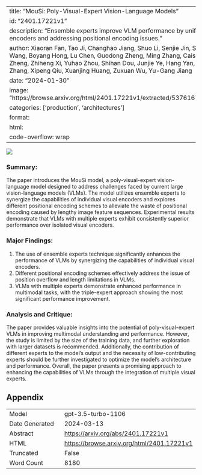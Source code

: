 
---
title: "MouSi: Poly-Visual-Expert Vision-Language Models"
id: "2401.17221v1"
description: "Ensemble experts improve VLM performance by unifying visual encoders and addressing positional encoding issues."
author: Xiaoran Fan, Tao Ji, Changhao Jiang, Shuo Li, Senjie Jin, Sirui Song, Junke Wang, Boyang Hong, Lu Chen, Guodong Zheng, Ming Zhang, Caishuang Huang, Rui Zheng, Zhiheng Xi, Yuhao Zhou, Shihan Dou, Junjie Ye, Hang Yan, Tao Gui, Qi Zhang, Xipeng Qiu, Xuanjing Huang, Zuxuan Wu, Yu-Gang Jiang
date: "2024-01-30"
image: "https://browse.arxiv.org/html/2401.17221v1/extracted/5376167/figure/intro.png"
categories: ['production', 'architectures']
format:
  html:
    code-overflow: wrap
---

![](https://browse.arxiv.org/html/2401.17221v1/extracted/5376167/figure/intro.png)

### **Summary:**
The paper introduces the MouSi model, a poly-visual-expert vision-language model designed to address challenges faced by current large vision-language models (VLMs). The model utilizes ensemble experts to synergize the capabilities of individual visual encoders and explores different positional encoding schemes to alleviate the waste of positional encoding caused by lengthy image feature sequences. Experimental results demonstrate that VLMs with multiple experts exhibit consistently superior performance over isolated visual encoders.

### Major Findings:
1. The use of ensemble experts technique significantly enhances the performance of VLMs by synergizing the capabilities of individual visual encoders.
2. Different positional encoding schemes effectively address the issue of position overflow and length limitations in VLMs.
3. VLMs with multiple experts demonstrate enhanced performance in multimodal tasks, with the triple-expert approach showing the most significant performance improvement.

### Analysis and Critique:
The paper provides valuable insights into the potential of poly-visual-expert VLMs in improving multimodal understanding and performance. However, the study is limited by the size of the training data, and further exploration with larger datasets is recommended. Additionally, the contribution of different experts to the model's output and the necessity of low-contributing experts should be further investigated to optimize the model's architecture and performance. Overall, the paper presents a promising approach to enhancing the capabilities of VLMs through the integration of multiple visual experts.

## Appendix

|          |          |
|----------|----------|
| Model     | gpt-3.5-turbo-1106       |
| Date Generated     | 2024-03-13       |
| Abstract | [https://arxiv.org/abs/2401.17221v1](https://arxiv.org/abs/2401.17221v1)        |
| HTML     | [https://browse.arxiv.org/html/2401.17221v1](https://browse.arxiv.org/html/2401.17221v1)       |
| Truncated       | False       |
| Word Count       | 8180       |